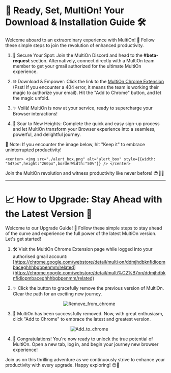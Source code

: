 
# 🚀 Ready, Set, MultiOn! Your Download & Installation Guide 🛠️

Welcome aboard to an extraordinary experience with MultiOn! 🎉 Follow these simple steps to join the revolution of enhanced productivity.

1. 📨 Secure Your Spot: Join the MultiOn Discord and head to the **#beta-request** section. Alternatively, connect directly with a MultiOn team member to get your gmail authorized for the ultimate MultiOn experience.

2. 🌐 Download & Empower: Click the link to the [MultiOn Chrome Extension](https://chrome.google.com/webstore/detail/multi%C2%B7on/ddmjhdbknfidiopmbaceghhhbgbpenmm/related) (Psst! If you encounter a 404 error, it means the team is working their magic to authorize your email). Hit the "Add to Chrome" button, and let the magic unfold.

3. ✨ Voilà! MultiOn is now at your service, ready to supercharge your Browser interactions!

4. 🌈 Soar to New Heights: Complete the quick and easy sign-up process and let MultiOn transform your Browser experience into a seamless, powerful, and delightful journey.

🔔 Note: If you encounter the image below, hit "Keep it" to embrace uninterrupted productivity!


    <center> <img src="./alert_box.png" alt="alert_box" style={{width: "547px",height:"260px",borderWidth:"50%"}} /> </center>

Join the MultiOn revolution and witness productivity like never before! 😍💌🚀


---
    


# 📈 How to Upgrade: Stay Ahead with the Latest Version 🚀

Welcome to our Upgrade Guide! 🎉 Follow these simple steps to stay ahead of the curve and experience the full power of the latest MultiOn version. Let's get started!

1. 🛠️ Visit the MultiOn Chrome Extension page while logged into your authorised gmail account: [https://chrome.google.com/webstore/detail/multi·on/ddmjhdbknfidiopmbaceghhhbgbpenmm/related](https://chrome.google.com/webstore/detail/multi%C2%B7on/ddmjhdbknfidiopmbaceghhhbgbpenmm/related)

2. ✨ Click the button to gracefully remove the previous version of MultiOn. Clear the path for an exciting new journey.

   <center> <img src="./Remove_from_chrome.png" alt="Remove_from_chrome" style={{width: "147px",height:"36px",borderWidth:"50%"}} /> </center>

3. 🚀 MultiOn has been successfully removed. Now, with great enthusiasm, click "Add to Chrome" to embrace the latest and greatest version.

    <center> <img src="./Add_to_chrome.png" alt="Add_to_chrome" style={{width: "147px",height:"36px",borderWidth:"50%"}} /> </center>

4. 🌟 Congratulations! You're now ready to unlock the true potential of MultiOn. Open a new tab, log in, and begin your journey new browser experience!

Join us on this thrilling adventure as we continuously strive to enhance your productivity with every upgrade. Happy exploring! 😊🚀





